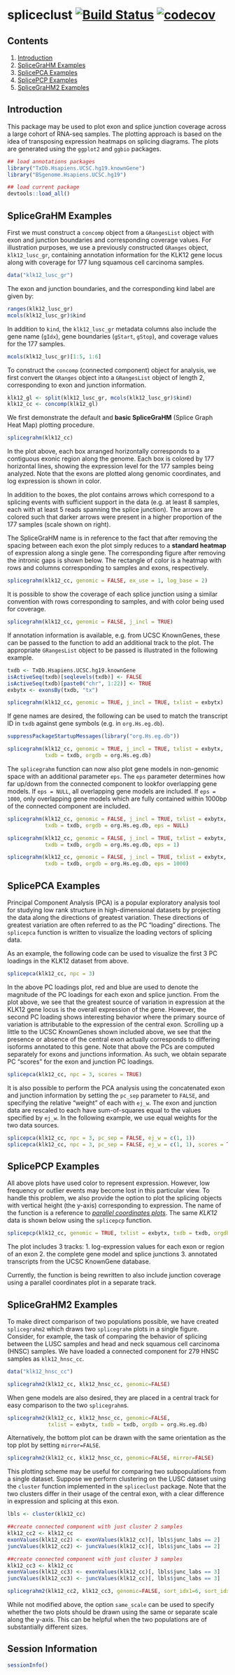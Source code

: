 spliceclust [![Build Status](https://travis-ci.org/pkimes/spliceclust.svg?branch=master)](https://travis-ci.org/pkimes/spliceclust) [![codecov](https://codecov.io/gh/pkimes/spliceclust/branch/master/graph/badge.svg)](https://codecov.io/gh/pkimes/spliceclust)
=======================

## Contents
1. [Introduction](#intro)
2. [SpliceGraHM Examples](#splicegrahm)
3. [SplicePCA Examples](#splicepca)
4. [SplicePCP Examples](#splicepcp)
4. [SpliceGraHM2 Examples](#splicegrahm2)


## <a name="intro"></a> Introduction

This package may be used to plot exon and splice junction coverage across a large cohort
of RNA-seq samples. The plotting approach is based on the idea of transposing
expression heatmaps on splicing diagrams. The plots are generated using the `ggplot2` and
`ggbio` packages.

```r
## load annotations packages
library("TxDb.Hsapiens.UCSC.hg19.knownGene")
library("BSgenome.Hsapiens.UCSC.hg19")

## load current package
devtools::load_all()
```


## <a name="splicegrahm"></a> SpliceGraHM Examples

First we must construct a `concomp` object from a `GRangesList` object with exon and junction
boundaries and corresponding coverage values. For illustration purposes, we use a previously
constructed `GRanges` object, `klk12_lusc_gr`, containing annotation information for the KLK12 gene
locus along with coverage for 177 lung squamous cell carcinoma samples.  

```r
data("klk12_lusc_gr")
```

The exon and junction boundaries, and the corresponding kind label are given by:  

```r
ranges(klk12_lusc_gr)
mcols(klk12_lusc_gr)$kind
```

In addition to `kind`, the `klk12_lusc_gr` metadata columns also include the gene name (`gIdx`),
gene boundaries (`gStart`, `gStop`), and coverage values for the 177 samples.  

```r
mcols(klk12_lusc_gr)[1:5, 1:6]
```

To construct the `concomp` (connected component) object for analysis, we first convert the
`GRanges` object into a `GRangesList` object of length 2, corresponding to exon and junction
information.  

```r
klk12_gl <- split(klk12_lusc_gr, mcols(klk12_lusc_gr)$kind)
klk12_cc <- concomp(klk12_gl)
```


We first demonstrate the default and __basic SpliceGraHM__ (Splice Graph Heat Map) plotting procedure.

```r
splicegrahm(klk12_cc)
```

In the plot above, each box arranged horizontally corresponds to a contiguous exonic region
along the genome. Each box is colored by 177 horizontal lines, showing the expression level
for the 177 samples being analyzed. Note that the exons are plotted along genomic coordinates, and
log expression is shown in color.  

In addition to the boxes, the plot contains arrows which correspond to a splicing events with
sufficient support in the data (e.g. at least 8 samples, each with at least 5 reads spanning the splice
junction). The arrows are colored such that darker arrows were present in a higher proportion of the
177 samples (scale shown on right).  

The SpliceGraHM name is in reference to the fact that after removing the spacing between each exon
the plot simply reduces to a __standard heatmap__ of expression along a single gene. The corresponding
figure after removing the intronic gaps is shown below. The rectangle of color is a heatmap with rows
and columns corresponding to samples and exons, respectively.  

```r
splicegrahm(klk12_cc, genomic = FALSE, ex_use = 1, log_base = 2)
```

It is possible to show the coverage of each splice junction using a similar convention with rows
corresponding to samples, and with color being used for coverage.

```r
splicegrahm(klk12_cc, genomic = FALSE, j_incl = TRUE)
```

If annotation information is available, e.g. from UCSC KnownGenes, these can be passed to the
function to add an additional track to the plot. The appropriate `GRangesList` object to be
passed is illustrated in the following example.

```r
txdb <- TxDb.Hsapiens.UCSC.hg19.knownGene
isActiveSeq(txdb)[seqlevels(txdb)] <- FALSE
isActiveSeq(txdb)[paste0("chr", 1:22)] <- TRUE
exbytx <- exonsBy(txdb, "tx")

splicegrahm(klk12_cc, genomic = TRUE, j_incl = TRUE, txlist = exbytx)
```

If gene names are desired, the following can be used to match the transcript ID
in `txdb` against gene symbols (e.g. in `org.Hs.eg.db`).

```r
suppressPackageStartupMessages(library("org.Hs.eg.db"))

splicegrahm(klk12_cc, genomic = TRUE, j_incl = TRUE, txlist = exbytx,
            txdb = txdb, orgdb = org.Hs.eg.db)
```

The `splicegrahm` function can now also plot gene models in non-genomic space
with an additional parameter `eps`. The `eps` parameter determines how far up/down
from the connected component to lookfor overlapping gene models. If `eps = NULL`,
all overlapping gene models are included. If `eps = 1000`, only overlapping gene
models which are fully contained within 1000bp of the connected component
are included.

```r
splicegrahm(klk12_cc, genomic = FALSE, j_incl = TRUE, txlist = exbytx,
            txdb = txdb, orgdb = org.Hs.eg.db, eps = NULL)
```

```r
splicegrahm(klk12_cc, genomic = FALSE, j_incl = TRUE, txlist = exbytx,
            txdb = txdb, orgdb = org.Hs.eg.db, eps = 1)
```

```r
splicegrahm(klk12_cc, genomic = FALSE, j_incl = TRUE, txlist = exbytx,
            txdb = txdb, orgdb = org.Hs.eg.db, eps = 1000)
```


## <a name="splicepca"></a> SplicePCA Examples

Principal Component Analysis (PCA) is a popular exploratory analysis tool for studying low rank
structure in high-dimensional datasets by projecting the data along the directions of greatest
variation. These directions of greatest variation are often referred to as the PC "loading"
directions. The `splicepca` function is written to visualize the loading vectors of splicing
data.  

As an example, the following code can be used to visualize the first 3 PC loadings in the
KLK12 dataset from above.

```r
splicepca(klk12_cc, npc = 3)
```

In the above PC loadings plot, red and blue are used to denote the magnitude of the PC loadings
for each exon and splice junction. From the plot above, we see that the greatest source of variation
in expression at the KLK12 gene locus is the overall expression of the gene. However, the second
PC loading shows interesting behavior where the primary source of variation is attributable to the
expression of the central exon. Scrolling up a little to the UCSC KnownGenes shown included above,
we see that the presence or absence of the central exon actually corresponds to differing isoforms
annotated to this gene. Note that above the PCs are computed separately for exons and junctions
 information. As such, we obtain separate PC "scores" for the exon and junction PC loadings.
 
```r
splicepca(klk12_cc, npc = 3, scores = TRUE)
```

It is also possible to perform the PCA analysis using the concatenated exon and junction information by
setting the `pc_sep` parameter to `FALSE`, and specifying the relative "weight" of each with `ej_w`. The
exon and junction data are rescaled to each have sum-of-squares equal to the values specified by `ej_w`.
In the following example, we use equal weights for the two data sources.

```r
splicepca(klk12_cc, npc = 3, pc_sep = FALSE, ej_w = c(1, 1))
splicepca(klk12_cc, npc = 3, pc_sep = FALSE, ej_w = c(1, 1), scores = TRUE)
```


## <a name="splicepcp"></a> SplicePCP Examples

All above plots have used color to represent expression. However, low frequency or outlier events may
become lost in this particular view. To handle this problem, we also provide the option to plot the
splicing objects with vertical height (the y-axis) corresponding to expression. The name of the function is
a reference to [_parallel coordinates plots_](pcp). The same _KLK12_ data is shown below using the
`splicepcp` function.

```r
splicepcp(klk12_cc, genomic = TRUE, txlist = exbytx, txdb = txdb, orgdb = org.Hs.eg.db)
```

The plot includes 3 tracks:
  1. log-expression values for each exon or region of an exon
  2. the complete gene model and splice junctions
  3. annotated transcripts from the UCSC KnownGene database.

Currently, the function is being rewritten to also include junction coverage using a
parallel coordinates plot in a separate track.


## <a name="splicegrahm2"></a> SpliceGraHM2 Examples

To make direct comparison of two populations possible, we have created `splicegrahm2` which
draws two `splicegrahm` plots in a single figure. Consider, for example, the task of comparing
the behavior of splicing between the LUSC samples and head and neck squamous cell carcinoma (HNSC)
samples. We have loaded a connected component for 279 HNSC samples as `klk12_hnsc_cc`.

```r
data("klk12_hnsc_cc")
```

```r
splicegrahm2(klk12_cc, klk12_hnsc_cc, genomic=FALSE)
```

When gene models are also desired, they are placed in a central track for easy comparison to
the two `splicegrahm`s.

```r
splicegrahm2(klk12_cc, klk12_hnsc_cc, genomic=FALSE,
             txlist = exbytx, txdb = txdb, orgdb = org.Hs.eg.db)
```

Alternatively, the bottom plot can be drawn with the same orientation as the top plot by
setting `mirror=FALSE`.

```r
splicegrahm2(klk12_cc, klk12_hnsc_cc, genomic=FALSE, mirror=FALSE)
```

This plotting scheme may be useful for comparing two subpopulations from a single dataset.
Suppose we perform clustering on the LUSC dataset using the `cluster` function implemented
in the `spliceclust` package. Note that the two clusters differ in their usage of the
central exon, with a clear difference in expression and splicing at this exon.

```r
lbls <- cluster(klk12_cc)

##create connected component with just cluster 2 samples
klk12_cc2 <- klk12_cc
exonValues(klk12_cc2) <- exonValues(klk12_cc)[, lbls$junc_labs == 2]
juncValues(klk12_cc2) <- juncValues(klk12_cc)[, lbls$junc_labs == 2]

##create connected component with just cluster 3 samples
klk12_cc3 <- klk12_cc
exonValues(klk12_cc3) <- exonValues(klk12_cc)[, lbls$junc_labs == 3]
juncValues(klk12_cc3) <- juncValues(klk12_cc)[, lbls$junc_labs == 3]

splicegrahm2(klk12_cc2, klk12_cc3, genomic=FALSE, sort_idx1=6, sort_idx2=6)
```

While not modified above, the option ``same_scale`` can be used to specify whether
the two plots should be drawn using the same or separate scale along the y-axis.
This can be helpful when the two populations are of substantially different sizes.



## <a name="sessioninfo"></a> Session Information

```r
sessionInfo()
```


[pcp]: http://en.wikipedia.org/wiki/Parallel_coordinates
